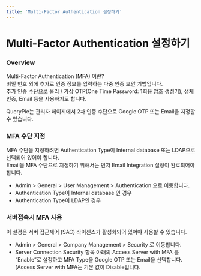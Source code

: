 ```yaml
---
title: 'Multi-Factor Authentication 설정하기'
---
```



# Multi-Factor Authentication 설정하기

### Overview

<Callout type="info">
Multi-Factor Authentication (MFA) 이란?<br/>비밀 번호 외에 추가로 인증 정보를 입력하는 다중 인증 보안 기법입니다. <br/>추가 인증 수단으로 물리 / 가상 OTP(One Time Password: 1회용 암호 생성기), 생체 인증, Email 등을 사용하기도 합니다.
</Callout>

QueryPie는 관리자 페이지에서 2차 인증 수단으로 Google OTP 또는 Email을 지정할 수 있습니다.

### MFA 수단 지정

<Callout type="important">
MFA 수단을 지정하려면 Authentication Type이 Internal database 또는 LDAP으로 선택되어 있어야 합니다.<br/>Email을 MFA 수단으로 지정하기 위해서는 먼저 Email Integration 설정이 완료되어야 합니다.
</Callout>

* Admin &gt; General &gt; User Management &gt; Authentication 으로 이동합니다.
* Authentication Type이 Internal database 인 경우<br/>  
* Authentication Type이 LDAP인 경우<br/>  

### 서버접속시 MFA 사용

<Callout type="info">
이 설정은 서버 접근제어 (SAC) 라이센스가 활성화되어 있어야 사용할 수 있습니다.
</Callout>

* Admin &gt; General &gt; Company Management &gt; Security 로 이동합니다.
* Server Connection Security 항목 아래의 Access Server with MFA 를 “Enable”로 설정하고 MFA Type을 Google OTP 또는 Email을 선택합니다. (Access Server with MFA는 기본 값이 Disable입니다.<br/> 


